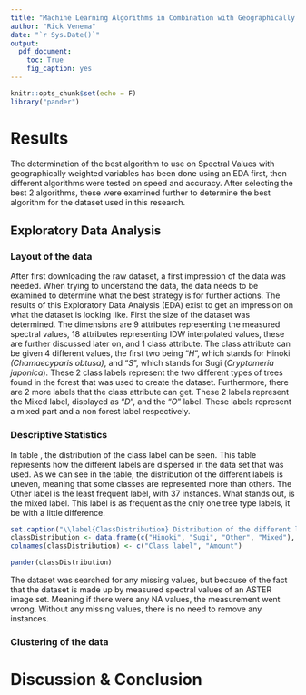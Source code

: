 ```yaml
---
title: "Machine Learning Algorithms in Combination with Geographically Weighted Variables"
author: "Rick Venema"
date: "`r Sys.Date()`"
output: 
  pdf_document:
    toc: True
    fig_caption: yes
---
```

```r
knitr::opts_chunk$set(echo = F)
library("pander")

```

\newpage

# Results
The determination of the best algorithm to use on Spectral Values with geographically weighted variables has been done using an EDA first, then different algorithms were tested on speed and accuracy. After selecting the best 2 algorithms, these were examined further to determine the best algorithm for the dataset used in this research.

## Exploratory Data Analysis
### Layout of the data
After first downloading the raw dataset, a first impression of the data was needed. When trying to understand the data, the data needs to be examined to determine what the best strategy is for further actions. The results of this Exploratory Data Analysis (EDA) exist to get an impression on what the dataset is looking like. First the size of the dataset was determined. The dimensions are 9 attributes representing the measured spectral values, 18 attributes representing IDW interpolated values, these are further discussed later on, and 1 class attribute. The class attribute can be given 4 different values, the first two being "*H*", which stands for Hinoki *(Chamaecyparis obtusa)*, and "*S*", which stands for Sugi (*Cryptomeria japonica*). These 2 class labels represent the two different types of trees found in the forest that was used to create the dataset. Furthermore, there are 2 more labels that the class attribute can get. These 2 labels represent the Mixed label, displayed as "*D*", and the "*O*" label. These labels represent a mixed part and a non forest label respectively.

### Descriptive Statistics
In table \ref{ClassDistribution}, the distribution of the class label can be seen. This table represents how the different labels are dispersed in the data set that was used. As we can see in the table, the distribution of the different labels is uneven, meaning that some classes are represented more than others. The Other label is the least frequent label, with 37 instances. What stands out, is the mixed label. This label is as frequent as the only one tree type labels, it be with a little difference. 

```r
set.caption("\\label{ClassDistribution} Distribution of the different labels of the Class attribute.")
classDistribution <- data.frame(c("Hinoki", "Sugi", "Other", "Mixed"), c(48, 59, 37, 54))
colnames(classDistribution) <- c("Class label", "Amount")

pander(classDistribution)

```

The dataset was searched for any missing values, but because of the fact that the dataset is made up by measured spectral values of an ASTER image set. Meaning if there were any NA values, the measurement went wrong. Without any missing values, there is no need to remove any instances. 


### Clustering of the data


# Discussion & Conclusion